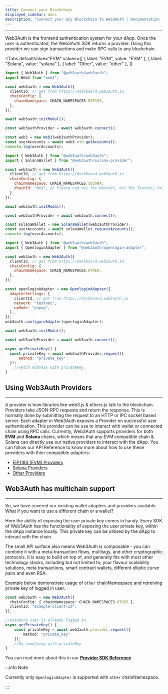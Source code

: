 ```yaml
---
title: Connect your Blockchain
displayed_sidebar: docs
description: "Connect your any Blockchain to Web3Auth | Documentation - Web3Auth"
---
```



---

Web3Auth is the frontend authentication system for your dApp. Once the user is authenticated, the Web3Auth SDK returns a provider. Using this provider
we can sign transactions and make RPC calls to any blockchain.

<Tabs
defaultValue="EVM"
values={[
  { label: "EVM", value: "EVM" },
  { label: "Solana", value: "solana" },
  { label: "Other", value: "other" },
]}
>
<TabItem value="EVM">

```js
import { Web3Auth } from "@web3auth/web3auth";
import Web3 from "web3";

const web3auth = new Web3Auth({
  clientId, // get from https://dashboard.web3auth.io
  chainConfig: {
    chainNamespace: CHAIN_NAMESPACES.EIP155,
  },
});

await web3auth.initModal();

const web3authProvider = await web3auth.connect();

const web3 = new Web3(web3authProvider);
const userAccounts = await web3.eth.getAccounts();
console.log(userAccounts);
```

</TabItem>
<TabItem value="solana">

```js
import { Web3Auth } from "@web3auth/web3auth";
import { SolanaWallet } from "@web3auth/solana-provider";

const web3auth = new Web3Auth({
  clientId, // get from https://dashboard.web3auth.io
  chainConfig: {
    chainNamespace: CHAIN_NAMESPACES.SOLANA,
    chainId: "0x1", // Please use 0x1 for Mainnet, 0x2 for Testnet, 0x3 for Devnet
  },
});

await web3auth.initModal();

const web3authProvider = await web3auth.connect();

const solanaWallet = new SolanaWallet(web3authProvider);
const userAccounts = await solanaWallet.requestAccounts();
console.log(userAccounts);
```

</TabItem>
<TabItem value="other">

```js
import { Web3Auth } from "@web3auth/web3auth";
import { OpenloginAdapter } from "@web3auth/openlogin-adapter";

const web3auth = new Web3Auth({
  clientId, // get from https://dashboard.web3auth.io
  chainConfig: {
    chainNamespace: CHAIN_NAMESPACES.OTHER,
  },
});

const openloginAdapter = new OpenloginAdapter({
  adapterSettings: {
    clientId, // get from https://dashboard.web3auth.io
    network: "testnet",
    uxMode: "popup",
  },
});
web3auth.configureAdapter(openloginAdapter);

await web3auth.initModal();

const web3authProvider = await web3auth.connect();

async getPrivateKey() {
  const privateKey = await web3authProvider.request({
      method: "private_key"
  });
    //Fetch Address with privateKey
}

```

</TabItem>

</Tabs>

## Using Web3Auth Providers

---

A provider is how libraries like web3.js & ethers.js talk to the blockchain. Providers take JSON-RPC requests and return the response. This is
normally done by submitting the request to an HTTP or IPC socket based server. Each adapter in Web3Auth exposes a Provider on successful user
authentication. This provider can be use to interact with wallet or connected chain using RPC calls. Currently, Web3Auth supports providers for both
**EVM** and **Solana** chains, which means that any EVM compatible chain & Solana can directly use our native providers to interact with the dApp. You
can follow our API Reference to know more about how to use these providers with thier compatible adapters:

- [EIP1193 (EVM) Providers](/sdk/web/providers/evm)
- [Solana Providers](/sdk/web/providers/solana)
- [Other Providers](/sdk/web/providers/other)

## Web3Auth has multichain support

---

So, we have covered our existing wallet adapters and providers available. What if you want to use a different chain or a wallet?

Here the ability of exposing the user private key comes in handy. Every SDK of Web3Auth has the functionality of exposing the user private key, within
the dApp instance locally. This private key can be utilised by the dApp to interact with the chain.

The small API surface also means Web3Auth is composable - you can combine it with a meta-transaction flows, multisigs, and other cryptographic
protocols. It is easy to build on top of, and generally fits with most other technology stacks, including but not limited to; your flavour scalability
solutions, meta transactions, smart contract wallets, different elliptic curve pairs and even RSA.

Example below demonstrate usage of `other` chainNamespace and retreiving private key of logged in user.

```ts
const web3auth = new Web3Auth({
  chainConfig: { chainNamespace: CHAIN_NAMESPACES.OTHER },
  clientId: "example-client-id",
});

//Assuming user is already logged in.
async getPrivateKey() {
    const privateKey = await web3auth.provider.request({
        method: "private_key"
    });
    //Do something with privateKey
}
```

You can read more about this in our [**Provider SDK Reference**](/sdk/web/providers)

:::info Note

Currently only `OpenloginAdapter` is supported with `other` chainNamespace.

:::
